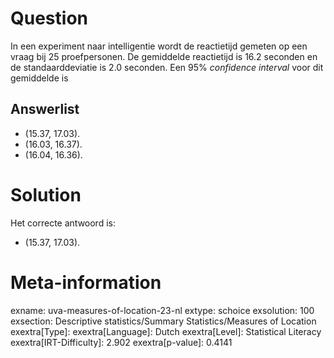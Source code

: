 Question
========

In een experiment naar intelligentie wordt de reactietijd gemeten op een
vraag bij 25 proefpersonen. De gemiddelde reactietijd is 16.2 seconden
en de standaarddeviatie is 2.0 seconden. Een 95% *confidence interval*
voor dit gemiddelde is

Answerlist
----------

* (15.37, 17.03).
* (16.03, 16.37).
* (16.04, 16.36).

Solution
========

Het correcte antwoord is: 

* (15.37, 17.03).

Meta-information
================
exname: uva-measures-of-location-23-nl
extype: schoice
exsolution: 100
exsection: Descriptive statistics/Summary Statistics/Measures of Location
exextra[Type]: 
exextra[Language]: Dutch
exextra[Level]: Statistical Literacy
exextra[IRT-Difficulty]: 2.902
exextra[p-value]: 0.4141

